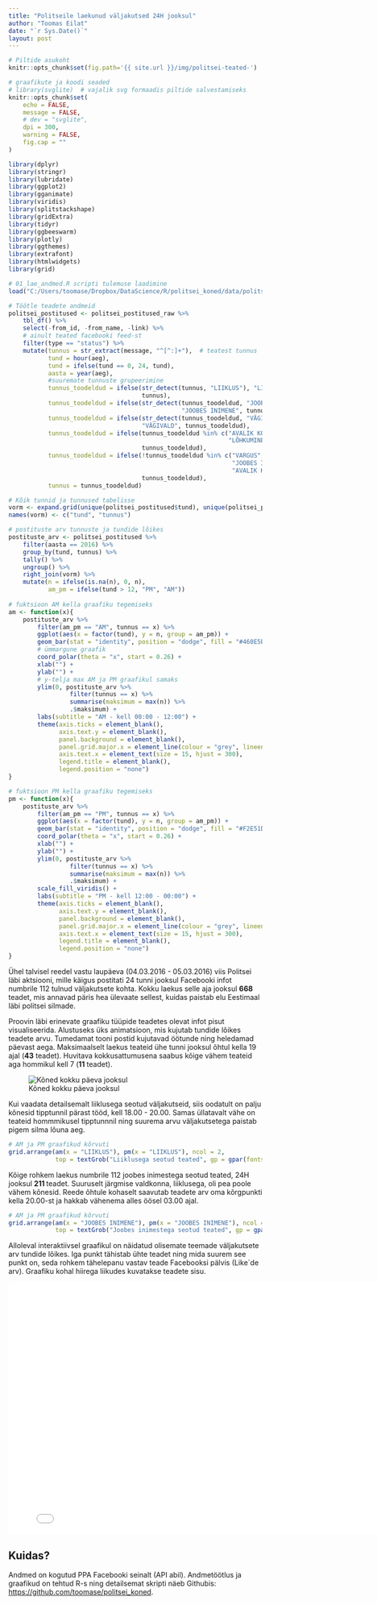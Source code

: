 ```yaml
---
title: "Politseile laekunud väljakutsed 24H jooksul"
author: "Toomas Eilat"
date: "`r Sys.Date()`"
layout: post
---
```


```r
# Piltide asukoht
knitr::opts_chunk$set(fig.path='{{ site.url }}/img/politsei-teated-')
```

```r
# graafikute ja koodi seaded
# library(svglite)  # vajalik svg formaadis piltide salvestamiseks
knitr::opts_chunk$set(
    echo = FALSE, 
    message = FALSE,
    # dev = "svglite",
    dpi = 300,
    warning = FALSE,
    fig.cap = ""
)
```

```r
library(dplyr)
library(stringr)
library(lubridate)
library(ggplot2)
library(gganimate)
library(viridis)
library(splitstackshape)
library(gridExtra)
library(tidyr)
library(ggbeeswarm)
library(plotly)
library(ggthemes)
library(extrafont)
library(htmlwidgets)
library(grid)

# 01_lae_andmed.R scripti tulemuse laadimine
load("C:/Users/toomase/Dropbox/DataScience/R/politsei_koned/data/politsei_postitused.Rdata")

# Töötle teadete andmeid
politsei_postitused <- politsei_postitused_raw %>%
    tbl_df() %>%
    select(-from_id, -from_name, -link) %>%
    # ainult teated facebooki feed-st
    filter(type == "status") %>%
    mutate(tunnus = str_extract(message, "^[^:]+"),  # teatest tunnus
           tund = hour(aeg),
           tund = ifelse(tund == 0, 24, tund),
           aasta = year(aeg),
           #suuremate tunnuste grupeerimine
           tunnus_toodeldud = ifelse(str_detect(tunnus, "LIIKLUS"), "LIIKLUS", 
                                     tunnus),
           tunnus_toodeldud = ifelse(str_detect(tunnus_toodeldud, "JOOBES"), 
                                                "JOOBES INIMENE", tunnus_toodeldud),
           tunnus_toodeldud = ifelse(str_detect(tunnus_toodeldud, "VÄGIVALD"), 
                                     "VÄGIVALD", tunnus_toodeldud),
           tunnus_toodeldud = ifelse(tunnus_toodeldud %in% c("AVALIK KORD", "LÄRM", 
                                                             "LÕHKUMINE"), "AVALIK KORD", 
                                     tunnus_toodeldud),
           tunnus_toodeldud = ifelse(!tunnus_toodeldud %in% c("VARGUS", "INFO", "LIIKLUS",
                                                              "JOOBES INIMENE", "VÄGIVALD",
                                                              "AVALIK KORD"), "MUU", 
                                     tunnus_toodeldud),
           tunnus = tunnus_toodeldud) 

# Kõik tunnid ja tunnused tabelisse
vorm <- expand.grid(unique(politsei_postitused$tund), unique(politsei_postitused$tunnus))
names(vorm) <- c("tund", "tunnus")

# postituste arv tunnuste ja tundide lõikes
postituste_arv <- politsei_postitused %>%
    filter(aasta == 2016) %>%
    group_by(tund, tunnus) %>%
    tally() %>%
    ungroup() %>%
    right_join(vorm) %>%
    mutate(n = ifelse(is.na(n), 0, n),
           am_pm = ifelse(tund > 12, "PM", "AM"))
    
# fuktsioon AM kella graafiku tegemiseks
am <- function(x){
    postituste_arv %>%
        filter(am_pm == "AM", tunnus == x) %>%
        ggplot(aes(x = factor(tund), y = n, group = am_pm)) +
        geom_bar(stat = "identity", position = "dodge", fill = "#460E5B") +
        # ümmargune graafik
        coord_polar(theta = "x", start = 0.26) +
        xlab("") +
        ylab("") +
        # y-telja max AM ja PM graafikul samaks
        ylim(0, postituste_arv %>%
                 filter(tunnus == x) %>%
                 summarise(maksimum = max(n)) %>%
                 .$maksimum) +
        labs(subtitle = "AM - kell 00:00 - 12:00") +
        theme(axis.ticks = element_blank(), 
              axis.text.y = element_blank(), 
              panel.background = element_blank(), 
              panel.grid.major.x = element_line(colour = "grey", lineend = 5),
              axis.text.x = element_text(size = 15, hjust = 300), 
              legend.title = element_blank(),
              legend.position = "none")
}

# fuktsioon PM kella graafiku tegemiseks
pm <- function(x){
    postituste_arv %>%
        filter(am_pm == "PM", tunnus == x) %>%
        ggplot(aes(x = factor(tund), y = n, group = am_pm)) +
        geom_bar(stat = "identity", position = "dodge", fill = "#F2E51D") +
        coord_polar(theta = "x", start = 0.26) +
        xlab("") +
        ylab("") +
        ylim(0, postituste_arv %>%
                 filter(tunnus == x) %>%
                 summarise(maksimum = max(n)) %>%
                 .$maksimum) +
        scale_fill_viridis() +
        labs(subtitle = "PM - kell 12:00 - 00:00") +
        theme(axis.ticks = element_blank(), 
              axis.text.y = element_blank(), 
              panel.background = element_blank(), 
              panel.grid.major.x = element_line(colour = "grey", lineend = 5),
              axis.text.x = element_text(size = 15, hjust = 300), 
              legend.title = element_blank(),
              legend.position = "none")
}

```

Ühel talvisel reedel vastu laupäeva (04.03.2016 - 05.03.2016) viis Politsei läbi aktsiooni, mille käigus postitati 24 tunni jooksul Facebooki infot numbrile 112 tulnud väljakutsete kohta. Kokku laekus selle aja jooksul __668__ teadet, mis annavad päris hea ülevaate sellest, kuidas paistab elu Eestimaal läbi politsei silmade.

Proovin läbi erinevate graafiku tüüpide teadetes olevat infot pisut visualiseerida. Alustuseks üks animatsioon, mis kujutab tundide lõikes teadete arvu. Tumedamat tooni postid kujutavad öötunde ning heledamad päevast aega. Maksimaalselt laekus teateid ühe tunni jooksul õhtul kella 19 ajal (__43__ teadet). Huvitava kokkusattumusena saabus kõige vähem teateid aga hommikul kell 7 (__11__ teadet).

![Kõned kokku päeva jooksul](http://toomase.github.io/img/politsei-teated-koned.gif)

Kui vaadata detailsemalt liiklusega seotud väljakutseid, siis oodatult on palju kõnesid tipptunnil pärast tööd, kell 18.00 - 20.00. Samas üllatavalt vähe on teateid hommmikusel tipptunnnil ning suurema arvu väljakutsetega paistab pigem silma lõuna aeg.

```r

# AM ja PM graafikud kõrvuti
grid.arrange(am(x = "LIIKLUS"), pm(x = "LIIKLUS"), ncol = 2, 
             top = textGrob("Liiklusega seotud teated", gp = gpar(fontsize = 17)))

```

Kõige rohkem laekus numbrile 112 joobes inimestega seotud teated, 24H jooksul __211 __ teadet. Suuruselt järgmise valdkonna, liiklusega, oli pea poole vähem kõnesid. Reede õhtule kohaselt saavutab teadete arv oma kõrgpunkti kella 20.00-st ja hakkab vähenema alles öösel 03.00 ajal.

```r

# AM ja PM graafikud kõrvuti
grid.arrange(am(x = "JOOBES INIMENE"), pm(x = "JOOBES INIMENE"), ncol = 2, 
             top = textGrob("Joobes inimestega seotud teated", gp = gpar(fontsize = 17)))

```

Alloleval interaktiivsel graafikul on näidatud olisemate teemade väljakutsete arv tundide lõikes. Iga punkt tähistab ühte teadet ning mida suurem see punkt on, seda rohkem tähelepanu vastav teade Facebooksi pälvis (Like´de arv). Graafiku kohal hiirega liikudes kuvatakse teadete sisu.

<iframe frameborder="0" width="800" height="500" 
        sandbox="allow-same-origin allow-scripts"
        scrolling="no" seamless="seamless"
        src="/files/politsei-teated.html">
</iframe>

## Kuidas?
Andmed on kogutud PPA Facebooki seinalt (API abil). Andmetöötlus ja graafikud on tehtud R-s ning detailsemat skripti näeb Githubis: [https://github.com/toomase/politsei_koned](https://github.com/toomase/politsei_koned).